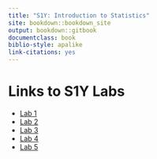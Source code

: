 ```yaml
---
title: "S1Y: Introduction to Statistics"
site: bookdown::bookdown_site
output: bookdown::gitbook
documentclass: book
biblio-style: apalike
link-citations: yes
---
```


# Links to S1Y Labs

- [Lab 1](https://glasgow-stats-l1-l2.github.io/S1Y_Labs/S1YLab1/)
- [Lab 2]()
- [Lab 3]()
- [Lab 4]()
- [Lab 5]()

